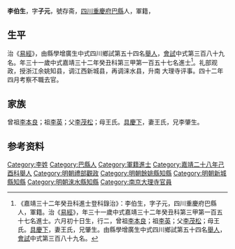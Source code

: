 {{Otheruses|other=名为李伯生的其他人物|李時元}}
{{Otheruses|other=名为李子元的其他人物|李子元}}
{{明清人物信息框
| 姓名 = 李伯生
| 原名 =
| 圖片名稱= 
| 圖片大小 =
| 圖片說明 = 
| 最高職務 =南京大理寺评事
| 國家 = 大明 
| 爵位 =
| 籍貫 = [[四川|四川]][[重慶府|重慶府]][[巴縣_(重慶)|巴縣]]
| 族裔 = 
| 字號 = 
| 諡號 =
| 出生日期 = 壬午六月初十日
| 出生地點 = 
| 逝世日期 = 卒年不詳 
| 逝世地點 =
| 墓葬 =
| 配偶 = 娶王氏
| 親屬 = （子）永芳、聯芳、同房
| 出身 =
* 嘉靖二十八年己酉科舉人
* 嘉靖三十二年癸丑科同進士出身
| 經歷 =
| 著作 = 
}}
'''李伯生'''{{BD|1523年||？年||}}，字'''子元'''，號存斋，[[四川|四川]][[重慶府|重慶府]][[巴縣_(重慶)|巴縣]]人，軍籍，

==生平==
治《[[易經|易經]]》，由縣學增廣生中式四川鄉試第五十四名[[舉人|舉人]]，[[會試|會試]]中式第三百八十九名。年三十一歲中式嘉靖三十二年癸丑科第三甲第一百五十七名進士<ref>《嘉靖三十二年癸丑科進士登科錄治》：李伯生，字子元，四川重慶府巴縣人，軍籍。治《[[易經|易經]]》，年三十一歲中式嘉靖三十二年癸丑科第三甲第一百五十七名進士。六月初十日生，行二，曾祖[[李本良|李本良]]；祖[[李英|李英]]；父[[李茂松|李茂松]]；母王氏。[[具慶下|具慶下]]，妻王氏，兄肇生。由縣學增廣生中式四川鄉試第五十四名[[舉人|舉人]]，[[會試|會試]]中式第三百八十九名。</ref>。礼部观政，授浙江余姚知县，调江西新城县，再调涞水县，升南
大理寺评事。四十二年四月考察不職去官。

==家族==
曾祖[[李本良|李本良]]；祖[[李英|李英]]；父[[李茂松|李茂松]]；母王氏。[[具慶下|具慶下]]，妻王氏，兄李肇生。

== 参考资料 ==
{{reflist}}

{{嘉靖三十二年癸丑科殿试金榜}}

{{Authority control}}

{{DEFAULTSORT:L}}
[[Category:李姓|Category:李姓]]
[[Category:巴縣人|Category:巴縣人]]
[[Category:軍籍進士|Category:軍籍進士]]
[[Category:嘉靖二十八年己酉科舉人|Category:嘉靖二十八年己酉科舉人]]
[[Category:明朝禮部觀政|Category:明朝禮部觀政]]
[[Category:明朝餘姚縣知縣|Category:明朝餘姚縣知縣]]
[[Category:明朝新城縣知縣|Category:明朝新城縣知縣]]
[[Category:明朝淶水縣知縣|Category:明朝淶水縣知縣]]
[[Category:南京大理寺官員|Category:南京大理寺官員]]


{{明朝人物小作品}}